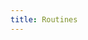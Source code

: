 ```yaml
---
title: Routines
---
```



<HeadTitle title="Routines - | ODP CLI Docs" />

<ul className="grid grid-cols-1 gap-4 -ml-6">
  <NewReferenceCard
    title="Introduction to Routines"
    description="Create repeatable workflows with OpenBB routines that you can share with colleagues."
    url="routines/introduction-to-routines"
  />
  <NewReferenceCard
    title="Routine Macro Recorder"
    description="Leverage the macro recorder to quickly build your favourite workflow routines."
    url="routines/routine-macro-recorder"
  />
  <NewReferenceCard
    title="Advanced Routines"
    description="Become an OpenBB Platform CLI power user by understanding routines inputs, setting variables, creating loops and more."
    url="routines/advanced-routines"
  />
</ul>
